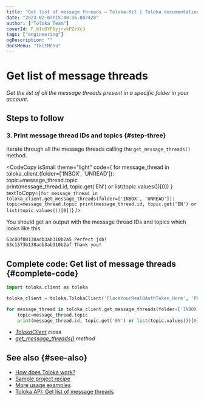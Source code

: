 ```yaml
---
title: "Get list of message threads — Toloka-Kit | Toloka documentation"
date: "2023-02-07T15:40:36.807428"
author: ["Toloka Team"]
coverId: F_bIcOYF9yjrxkPZrXc3
tags: ["engineering"]
ogDescription: ""
docsMenu: "tkitMenu"
---
```



# Get list of message threads

_Get the list of all the message threads present in a specific folder in your account._

## Steps to follow

<Import/>

<Instantiate/>

### 3. Print message thread IDs and topics {#step-three}

Iterate through all the message threads calling the `get_message_threads()` method.

<CodeCopy
  isSmall
  theme="light"
  code={
    <HighlightChildren language="python">
      for message_thread in toloka_client.<Term term="get_message_threads"><GetMessageThreads/></Term>(folder=['INBOX', 'UNREAD']):
      <br/>    topic=message_thread.topic
      <br/>    print(message_thread.id, topic.get('EN') or list(topic.values())[0])
    </HighlightChildren>
  }
  textToCopy={`for message_thread in toloka_client.get_message_threads(folder=['INBOX', 'UNREAD']):
    topic=message_thread.topic
    print(message_thread.id, topic.get('EN') or list(topic.values())[0])`}
/>

You should get an output with the message thread IDs and topics which looks like this.

```bash
63c00f08138adb3ab310b2a5 Perfect job!
63c1573b138adb3ab310b2af Thank you!
```

## Complete code: Get list of message threads {#complete-code}

```python
import toloka.client as toloka

toloka_client = toloka.TolokaClient('PlaceYourRealOAuthToken_Here', 'PRODUCTION')

for message_thread in toloka_client.get_message_threads(folder=['INBOX', 'UNREAD']):
    topic=message_thread.topic
    print(message_thread.id, topic.get('EN') or list(topic.values())[0])
```

<Note mode="tip" title="List of classes and methods used in this recipe">

- _[TolokaClient](/docs/toloka-kit/reference/toloka.client.TolokaClient) class_
- _[get_message_threads()](/docs/toloka-kit/reference/toloka.client.TolokaClient.get_message_threads) method_

</Note>

## See also {#see-also}

- [How does Toloka work?](/docs/guide/overview)
- [Sample project recipe](/docs/toloka-kit/recipes/learn-basics)
- [More usage examples](/docs/toloka-kit/recipes/use-cases)
- [Toloka API:  Get list of message threads](https://toloka.ai/docs/api/api-reference/#get-/message-threads)
